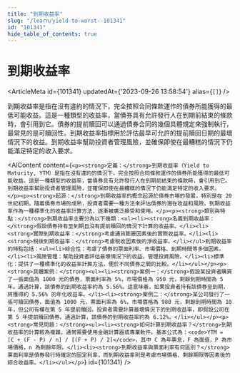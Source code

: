 ```yaml
---
title: "到期收益率"
slug: "/learn/yield-to-worst--101341"
id: "101341"
hide_table_of_contents: true
---
```



# 到期收益率

<ArticleMeta id={101341} updatedAt={'2023-09-26 13:58:54'} alias={`[]`} />
<div className='border-solid border-b border-t-0 my-4 border-[var(--ifm-color-gray-300)]' />

到期收益率是指在沒有違約的情況下，完全按照合同條款運作的債券所能獲得的最低可能收益。這是一種類型的收益率，當債券具有允許發行人在到期前結束的條款時，會引用到它。債券的提前贖回可以通過債券合同的幾個具體規定來強制執行，最常見的是可贖回性。到期收益率指標用於評估最早可允許的提前贖回日期的最壞情況下的收益。到期收益率幫助投資者管理風險，並確保即使在最糟糕的情況下仍能滿足特定的收入要求。

<AIContent content={`<p><strong>定義：</strong>到期收益率（Yield to Maturity, YTM）是指在沒有違約的情況下，完全按照合同條款運作的債券所能獲得的最低可能收益。這是一種類型的收益率，當債券具有允許發行人在到期前結束的條款時，會引用到它。到期收益率幫助投資者管理風險，並確保即使在最糟糕的情況下仍能滿足特定的收入要求。</p><p><strong>起源：</strong>到期收益率的概念起源於債券市場的發展，特別是在 20 世紀初期，隨着債券市場的成熟，投資者需要一種方法來評估債券的潛在收益和風險。到期收益率作為一種標準化的收益率計算方法，逐漸被廣泛接受和使用。</p><p><strong>類別與特點：</strong>到期收益率主要分為以下幾類：<ul><li><strong>名義到期收益率：</strong>假設債券持有至到期且沒有提前贖回的情況下計算的收益率。</li><li><strong>實際到期收益率：</strong>考慮通貨膨脹因素後的實際收益率。</li><li><strong>税後到期收益率：</strong>考慮税收因素後的淨收益率。</li></ul>到期收益率的特點包括：<ul><li>綜合性：考慮了債券的票面利率、市場價格、到期時間等多個因素。</li><li>風險管理：幫助投資者評估最壞情況下的收益，管理投資風險。</li><li>標準化：提供了一種標準化的收益率計算方法，便於不同債券之間的比較。</li></ul></p><p><strong>具體案例：</strong><ul><li><strong>案例一：</strong>假設某投資者購買了一張面值為 1000 元的債券，票面利率為 5%，市場價格為 950 元，剩餘到期時間為 5 年。通過計算，該債券的到期收益率約為 5.56%。這意味着，如果投資者持有該債券至到期，將獲得約 5.56% 的年化收益率。</li><li><strong>案例二：</strong>某公司發行了一張可贖回債券，面值為 1000 元，票面利率為 6%，市場價格為 980 元，剩餘到期時間為 10 年，但公司有權在第 5 年提前贖回。投資者需要計算最壞情況下的到期收益率，即假設公司在第 5 年提前贖回債券。通過計算，該債券的到期收益率約為 6.12%。</li></ul></p><p><strong>常見問題：</strong><ul><li><strong>如何計算到期收益率？</strong>到期收益率的計算較為複雜，通常需要使用金融計算器或專業軟件。基本公式為：<code>YTM = [C + (F - P) / n] / [(F + P) / 2]</code>，其中 C 為年票息，F 為面值，P 為市場價格，n 為剩餘年限。</li><li><strong>到期收益率與票面利率有何區別？</strong>票面利率是債券發行時確定的固定利率，而到期收益率則是考慮市場價格、剩餘期限等因素後的綜合收益率。</li></ul></p>`} id={101341} />
